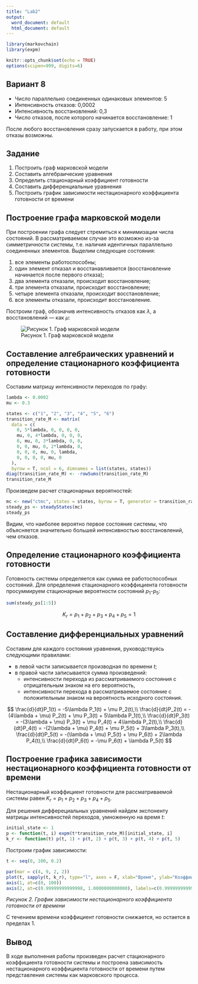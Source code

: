```yaml
---
title: "Lab2"
output:
  word_document: default
  html_document: default
---
```


```r
library(markovchain)
library(expm)

knitr::opts_chunk$set(echo = TRUE)
options(scipen=999, digits=6)
```

## Вариант 8

* Число параллельно соединенных одинаковых элементов: 5
* Интенсивность отказов: 0,0002
* Интенсивность восстановлений: 0,3
* Число отказов, после которого начинается восстановление: 1

После любого восстановления сразу запускается в работу, при этом отказы возможны.

## Задание

1. Построить граф марковской модели 
2. Составить алгебраические уравнения 
3. Определить стационарный  коэффициент готовности
4. Составить дифференциальные уравнения
5. Построить график зависимости нестационарного коэффициента готовности от времени

## Построение графа марковской модели

При построении графа следует стремиться к минимизации числа состояний. В рассматриваемом случае это возможно из-за симметричности системы,
т.е. наличия идентичных параллельно соединенных элементов. Выделим следующие состояния:

1. все элементы работоспособны;
2. один элемент отказал и восстанавливается (восстановление начинается после первого отказа);
3. два элемента отказали, происходит восстановление;
4. три элемента отказали, происходит восстановление;
5. четыре элемента отказали, происходит восстановление;
6. все элементы отказали, происходит восстановление.

Построим граф, обозначив интенсивность отказов как $\lambda$, а восстановлений — как $\mu$:

![Рисунок 1. Граф марковской модели](Lab2/Graph.png)

## Составление алгебраических уравнений и определение стационарного коэффициента готовности

Составим матрицу интенсивности переходов по графу: 

```r
lambda <- 0.0002
mu <- 0.3

states <- c("1", "2", "3", "4", "5", "6")
transition_rate_M <- matrix(
  data = c(
    0, 5*lambda, 0, 0, 0, 0,
    mu, 0, 4*lambda, 0, 0, 0,
    0, mu, 0, 3*lambda, 0, 0,
    0, 0, mu, 0, 2*lambda, 0,
    0, 0, 0, mu, 0, lambda,
    0, 0, 0, 0, mu, 0
  ),
  byrow = T, ncol = 6, dimnames = list(states, states))
diag(transition_rate_M) <- -rowSums(transition_rate_M)
transition_rate_M
```

Произведем расчет стационарных вероятностей:

```r
mc <- new("ctmc", states = states, byrow = T, generator = transition_rate_M)
steady_ps <- steadyStates(mc)
steady_ps
```

Видим, что наиболее вероятно первое состояние системы, что объясняется значительно большей интенсивностью восстановлений, чем отказов.

## Определение стационарного коэффициента готовности

Готовность системы определяется как сумма ее работоспособных состояний. Для определения стационарного коэффициента готовности просуммируем стационарные вероятности состояний $p_1$-$p_5$:

```r
sum(steady_ps[1:5])
```
$$K_r = p_1 + p_2 + p_3 + p_4 + p_5 = 1$$

## Составление дифференциальных уравнений

Составим для каждого состояния уравнения, руководствуясь следующими правилами:

* в левой части записывается производная по времени $t$;
* в правой части записывается сумма произведений:
    * интенсивности перехода из рассматриваемого состояния с отрицательным знаком на его вероятность,
    * интенсивности перехода в рассматриваемое состояние с положительным знаком на вероятность исходного состояния.

$$
\frac{d}{dt}P_1(t) = -5\lambda P_1(t) + \mu P_2(t),\\
\frac{d}{dt}P_2(t) = -(4\lambda + \mu) P_2(t) + \mu P_3(t) + 5\lambda P_1(t),\\
\frac{d}{dt}P_3(t) = -(3\lambda + \mu) P_3(t) + \mu P_4(t) + 4\lambda P_2(t),\\
\frac{d}{dt}P_4(t) = -(2\lambda + \mu) P_4(t) + \mu P_5(t) + 3\lambda P_3(t),\\
\frac{d}{dt}P_5(t) = -(\lambda + \mu) P_5(t) + \mu P_6(t) + 2\lambda P_4(t),\\
\frac{d}{dt}P_6(t) = -\mu P_6(t) + \lambda P_5(t)
$$

## Построение графика зависимости нестационарного коэффициента готовности от времени

Нестационарный коэффициент готовности для рассматриваемой системы равен $K_r = p_1 + p_2 + p_3 + p_4 + p_5$.

Для решения дифферециальных уравнений найдем экспоненту матрицы интенсивностей переходов, умноженную на время $t$:

```r
initial_state <- 1
p <- function(t, i) expm(t*transition_rate_M)[initial_state, i]
k_r <- function(t) p(t, 1) + p(t, 2) + p(t, 3) + p(t, 4) + p(t, 5)
```

Построим график зависимости:

```r
t <- seq(0, 100, 0.2)

par(mar = c(4, 9, 2, 2))
plot(t, sapply(t, k_r), type="l", axes = F, xlab="Время", ylab="Коэффициент готовности", ylim=c(0.99999999999998, 1.000000000000001))
axis(1, at=c(0, 100))
axis(2, at=c(0.99999999999998, 1.0000000000000), labels=c(0.99999999999998, 1.0000000000000), las = 2)
```

*Рисунок 2. График зависимости нестационарного коэффициента готовности от времени*

С течением времени коэффициент готовности снижается, но остается в пределах 1.

## Вывод

В ходе выполнения работы произведен расчет стационарного коэффициента готовности системы и
построена зависимость нестационарного коэффициента готовности от времени
путем представления системы как марковского процесса.

